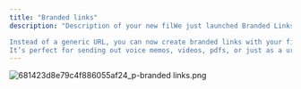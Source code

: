 ```yaml
---
title: "Branded links"
description: "Description of your new filWe just launched Branded Links — a better way to share links with your clients that match your brand!

Instead of a generic URL, you can now create branded links with your firm name front and center, building trust and boosting engagement.
It’s perfect for sending out voice memos, videos, pdfs, or just as a url — all while keeping your brand consistent."
---
```


![681423d8e79c4f886055af24_p-branded links.png](/images/681423d8e79c4f886055af24_p-brandedlinks.png)